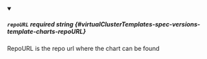 
<details className="config-field" data-expandable="false" open>
<summary>

##### `repoURL` <span className="config-field-required" data-required="false">required</span> <span className="config-field-type">string</span> <span className="config-field-default"></span> <span className="config-field-enum"></span> {#virtualClusterTemplates-spec-versions-template-charts-repoURL}

RepoURL is the repo url where the chart can be found

</summary>



</details>
